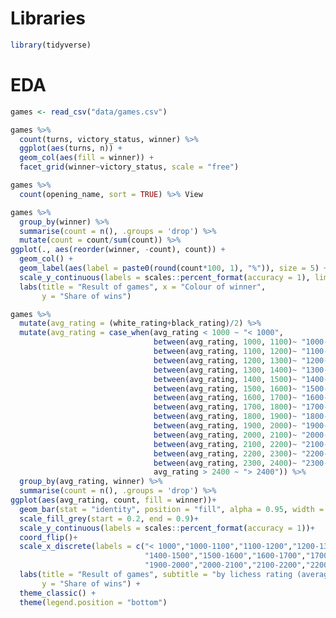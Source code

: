 # Libraries

```r
library(tidyverse)
```


# EDA

```r
games <- read_csv("data/games.csv")
```

```r
games %>%
  count(turns, victory_status, winner) %>% 
  ggplot(aes(turns, n)) +
  geom_col(aes(fill = winner)) +
  facet_grid(winner~victory_status, scale = "free")
```

```r
games %>% 
  count(opening_name, sort = TRUE) %>% View
```

```r
games %>%
  group_by(winner) %>%
  summarise(count = n(), .groups = 'drop') %>%
  mutate(count = count/sum(count)) %>% 
ggplot(., aes(reorder(winner, -count), count)) +
  geom_col() +
  geom_label(aes(label = paste0(round(count*100, 1), "%")), size = 5) +
  scale_y_continuous(labels = scales::percent_format(accuracy = 1), limits = c(0,0.52)) +
  labs(title = "Result of games", x = "Colour of winner", 
       y = "Share of wins")
```

```r
games %>%
  mutate(avg_rating = (white_rating+black_rating)/2) %>%
  mutate(avg_rating = case_when(avg_rating < 1000 ~ "< 1000",
                                between(avg_rating, 1000, 1100)~ "1000-1000",
                                between(avg_rating, 1100, 1200)~ "1100-1200",
                                between(avg_rating, 1200, 1300)~ "1200-1300",
                                between(avg_rating, 1300, 1400)~ "1300-1400",
                                between(avg_rating, 1400, 1500)~ "1400-1500",
                                between(avg_rating, 1500, 1600)~ "1500-1600",
                                between(avg_rating, 1600, 1700)~ "1600-1700",
                                between(avg_rating, 1700, 1800)~ "1700-1800",
                                between(avg_rating, 1800, 1900)~ "1800-1900",
                                between(avg_rating, 1900, 2000)~ "1900-2000",
                                between(avg_rating, 2000, 2100)~ "2000-2100",
                                between(avg_rating, 2100, 2200)~ "2100-2200",
                                between(avg_rating, 2200, 2300)~ "2200-2300",
                                between(avg_rating, 2300, 2400)~ "2300-2400",
                                avg_rating > 2400 ~ "> 2400")) %>%
  group_by(avg_rating, winner) %>%
  summarise(count = n(), .groups = 'drop') %>%
ggplot(aes(avg_rating, count, fill = winner))+
  geom_bar(stat = "identity", position = "fill", alpha = 0.95, width = 1)+
  scale_fill_grey(start = 0.2, end = 0.9)+
  scale_y_continuous(labels = scales::percent_format(accuracy = 1))+
  coord_flip()+
  scale_x_discrete(labels = c("< 1000","1000-1100","1100-1200","1200-1300","1300-1400",
                              "1400-1500","1500-1600","1600-1700","1700-1800","1800-1900",
                              "1900-2000","2000-2100","2100-2200","2200-2300","2300-2400","> 2400"))+
  labs(title = "Result of games", subtitle = "by lichess rating (average from 2 players)", x = "Average rating", fill = "Colour of winner: ",
       y = "Share of wins") +
  theme_classic() +
  theme(legend.position = "bottom") 
  
```
